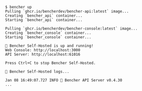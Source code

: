 ```
$ bencher up
Pulling `ghcr.io/bencherdev/bencher-api:latest` image...
Creating `bencher_api` container...
Starting `bencher_api` container...

Pulling `ghcr.io/bencherdev/bencher-console:latest` image...
Creating `bencher_console` container...
Starting `bencher_console` container...

🐰 Bencher Self-Hosted is up and running!
Web Console: http://localhost:3000
API Server: http://localhost:61016

Press Ctrl+C to stop Bencher Self-Hosted.

🐰 Bencher Self-Hosted logs...

Jan 08 16:49:07.727 INFO 🐰 Bencher API Server v0.4.30
...
```